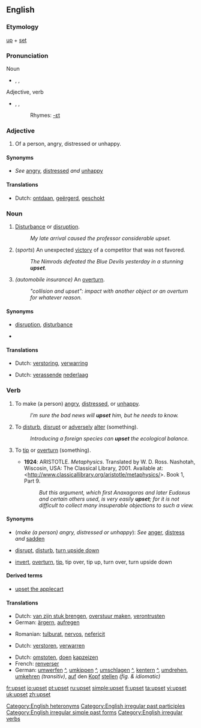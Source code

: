 ==English==

===Etymology===
[[up]] + [[set]]

===Pronunciation===
;Noun
* {{AHD|ŭpʹsĕt}}, {{IPA|/ˈʌpsεt/}}, {{SAMPA|/"VpsEt/}}
*:{{audio|en-us-upset-noun.ogg|Audio (US), noun}}
;Adjective, verb
*{{AHD|ŭpsĕtʹ}}, {{IPA|/ʌpˈsεt/}}, {{SAMPA|/Vp"sEt/}}
*:{{audio|en-us-upset-verb-adj.ogg|Audio (US), verb/adjective}}
*:Rhymes: [[Rhymes:English:-ɛt|-ɛt]]

===Adjective===
{{en-adj-more}}

# Of a person, angry, distressed or unhappy.

====Synonyms====
*{{i-c|angry|distressed|unhappy}} ''See'' [[angry]], [[distressed]] ''and'' [[unhappy]]

====Translations====
{{trans-top|angry, distressed, unhappy}}
*Dutch: [[ontdaan]], [[geërgerd]], [[geschokt]]
{{trans-mid}}
{{trans-bottom}}

===Noun===
{{wikipedia|upset|upset (unexpected victory)}}
{{en-noun|s|-}}

# {{uncountable}} [[disturbance|Disturbance]] or [[disruption]].
#: ''My late arrival caused the professor considerable upset.''
# {{countable}} (''sports'') An unexpected [[victory]] of a competitor that was not favored.
#:''The Nimrods defeated the Blue Devils yesterday in a stunning '''upset'''.''
# ''(automobile insurance)'' An [[overturn]].
#: ''"collision and upset": impact with another object or an overturn for whatever reason.''

====Synonyms====
*{{i-c|disturbance|disruption}} [[disruption]], [[disturbance]]
*{{i-c|unexpected victory of a competitor}}

====Translations====
{{trans-top|disturbance, disruption}}
*Dutch: [[verstoring]], [[verwarring]]
{{trans-mid}}
{{trans-bottom}}

{{trans-top|sports: unexpected victory of a competitor}}
*Dutch: [[verassend]]e [[nederlaag]]
{{trans-mid}}
{{trans-bottom}}

===Verb===
{{en-verb|upsets|upsetting|upset|upset}}

# {{transitive}} To make (a person) [[angry]], [[distressed]], or [[unhappy]].
#:''I’m sure the bad news will '''upset''' him, but he needs to know.''
# {{transitive}} To [[disturb]], [[disrupt]] or [[adversely]] [[alter]] (something).
#:''Introducing a foreign species can '''upset''' the ecological balance.''
# {{transitive}} To [[tip]] or [[overturn]] (something).
#* '''1924''': ARISTOTLE.  ''Metaphysics''.  Translated by W. D. Ross.  Nashotah, Wiscosin, USA: The Classical Library, 2001.  Available at: <http://www.classicallibrary.org/aristotle/metaphysics/>. Book 1, Part 9.
#*: ''But this argument, which first Anaxagoras and later Eudoxus and certain others used, is very easily '''upset'''; for it is not difficult to collect many insuperable objections to such a view.''

====Synonyms====
*(''make (a person) angry, distressed or unhappy''): ''See'' [[anger]], [[distress]] ''and'' [[sadden]]
*{{i-c|disturb|disrupt|adversely alter}} [[disrupt]], [[disturb]], [[turn upside down]]
*{{i-c|tip|overturn}} [[invert]], [[overturn]], [[tip]], tip over, tip up, turn over, turn upside down

====Derived terms====
*[[upset the applecart]]

====Translations====

{{trans-top|make (a person) angry, distressed or unhappy}}
*Dutch: [[van zijn stuk brengen]], [[overstuur maken]], [[verontrusten]]
*German: [[ärgern]], [[aufregen]]
{{trans-mid}}
*Romanian: [[tulburat]], [[nervos]], [[nefericit]]
{{trans-bottom}}

{{trans-top|disturb, disrupt, unfavorably alter}}
*Dutch: [[verstoren]], [[verwarren]]
{{trans-mid}}
{{trans-bottom}}

{{trans-top|tip, overturn}}
*Dutch: [[omstoten]], [[doen]] [[kapzeizen]]
*French: [[renverser]]
*German: [[umwerfen]] [[:de:umwerfen|^]], [[umkippen]] [[:de:umkippen|^]], [[umschlagen]] [[:de:umschlagen|^]], [[kentern]] [[:de:kentern|^]], [[umdrehen]], [[umkehren]] ''(transitiv)'', [[auf]] den [[Kopf]] [[stellen]] ''(fig. & idiomatic)''
{{trans-mid}}
{{trans-bottom}}


[[Category:English heteronyms]]
[[Category:English irregular past participles]]
[[Category:English irregular simple past forms]]
[[Category:English irregular verbs]]

[[fr:upset]]
[[io:upset]]
[[pt:upset]]
[[ru:upset]]
[[simple:upset]]
[[fi:upset]]
[[ta:upset]]
[[vi:upset]]
[[uk:upset]]
[[zh:upset]]